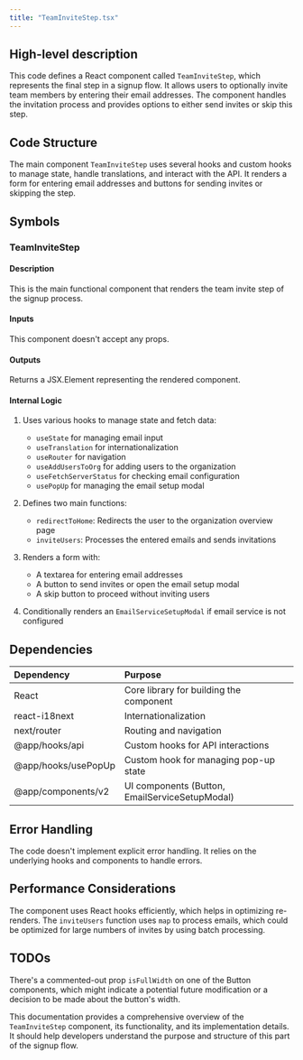 ```yaml
---
title: "TeamInviteStep.tsx"
---
```


## High-level description
This code defines a React component called `TeamInviteStep`, which represents the final step in a signup flow. It allows users to optionally invite team members by entering their email addresses. The component handles the invitation process and provides options to either send invites or skip this step.

## Code Structure
The main component `TeamInviteStep` uses several hooks and custom hooks to manage state, handle translations, and interact with the API. It renders a form for entering email addresses and buttons for sending invites or skipping the step.

## Symbols

### TeamInviteStep
#### Description
This is the main functional component that renders the team invite step of the signup process.

#### Inputs
This component doesn't accept any props.

#### Outputs
Returns a JSX.Element representing the rendered component.

#### Internal Logic
1. Uses various hooks to manage state and fetch data:
   - `useState` for managing email input
   - `useTranslation` for internationalization
   - `useRouter` for navigation
   - `useAddUsersToOrg` for adding users to the organization
   - `useFetchServerStatus` for checking email configuration
   - `usePopUp` for managing the email setup modal

2. Defines two main functions:
   - `redirectToHome`: Redirects the user to the organization overview page
   - `inviteUsers`: Processes the entered emails and sends invitations

3. Renders a form with:
   - A textarea for entering email addresses
   - A button to send invites or open the email setup modal
   - A skip button to proceed without inviting users

4. Conditionally renders an `EmailServiceSetupModal` if email service is not configured

## Dependencies
| Dependency | Purpose |
|:-----------|:--------|
| React | Core library for building the component |
| react-i18next | Internationalization |
| next/router | Routing and navigation |
| @app/hooks/api | Custom hooks for API interactions |
| @app/hooks/usePopUp | Custom hook for managing pop-up state |
| @app/components/v2 | UI components (Button, EmailServiceSetupModal) |

## Error Handling
The code doesn't implement explicit error handling. It relies on the underlying hooks and components to handle errors.

## Performance Considerations
The component uses React hooks efficiently, which helps in optimizing re-renders. The `inviteUsers` function uses `map` to process emails, which could be optimized for large numbers of invites by using batch processing.

## TODOs
There's a commented-out prop `isFullWidth` on one of the Button components, which might indicate a potential future modification or a decision to be made about the button's width.

This documentation provides a comprehensive overview of the `TeamInviteStep` component, its functionality, and its implementation details. It should help developers understand the purpose and structure of this part of the signup flow.
